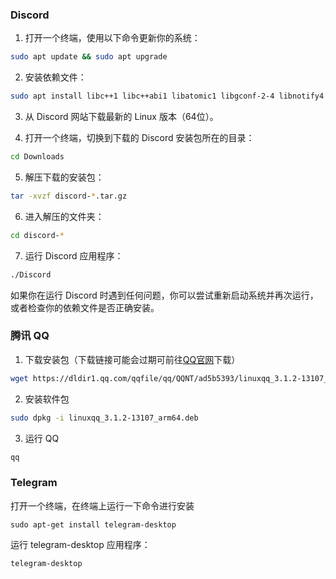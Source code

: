 ### Discord

1. 打开一个终端，使用以下命令更新你的系统：

```bash
sudo apt update && sudo apt upgrade
```

2. 安装依赖文件：

```bash
sudo apt install libc++1 libc++abi1 libatomic1 libgconf-2-4 libnotify4 libnspr4 libnss3 libxss1 libxtst6 xdg-utils
```

3. 从 Discord 网站下载最新的 Linux 版本（64位）。

4. 打开一个终端，切换到下载的 Discord 安装包所在的目录：

```bash
cd Downloads
```

5. 解压下载的安装包：

```bash
tar -xvzf discord-*.tar.gz
```

6. 进入解压的文件夹：

```bash
cd discord-*
```

7. 运行 Discord 应用程序：

```bash
./Discord
```

如果你在运行 Discord 时遇到任何问题，你可以尝试重新启动系统并再次运行，或者检查你的依赖文件是否正确安装。

### 腾讯 QQ

1. 下载安装包（下载链接可能会过期可前往[QQ官网](https://im.qq.com/linuxqq/index.shtml)下载）

```bash
wget https://dldir1.qq.com/qqfile/qq/QQNT/ad5b5393/linuxqq_3.1.2-13107_arm64.deb
```

2. 安装软件包

```bash
sudo dpkg -i linuxqq_3.1.2-13107_arm64.deb
```

3. 运行 QQ

```bash
qq
```

### Telegram

打开一个终端，在终端上运行一下命令进行安装

```
sudo apt-get install telegram-desktop
```

运行 telegram-desktop 应用程序：

```bash
telegram-desktop
```
